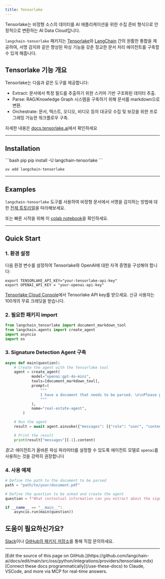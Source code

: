 ```yaml
---
title: Tensorlake
---
```


Tensorlake는 비정형 소스의 데이터를 AI 애플리케이션을 위한 수집 준비 형식으로 안정적으로 변환하는 AI Data Cloud입니다.

`langchain-tensorlake` 패키지는 [Tensorlake](https://tensorlake.ai)와 [LangChain](https://langchain.com) 간의 원활한 통합을 제공하여,
서명 감지와 같은 향상된 파싱 기능을 갖춘 정교한 문서 처리 에이전트를 구축할 수 있게 해줍니다.

## Tensorlake 기능 개요

Tensorlake는 다음과 같은 도구를 제공합니다:
- Extract: 문서에서 특정 필드를 추출하기 위한 스키마 기반 구조화된 데이터 추출.
- Parse: RAG/Knowledge Graph 시스템을 구축하기 위해 문서를 markdown으로 변환.
- Orchestrate: 문서, 텍스트, 오디오, 비디오 등의 대규모 수집 및 보강을 위한 프로그래밍 가능한 워크플로우 구축.

자세한 내용은 [docs.tensorlake.ai](https://docs.tensorlake.ai/introduction)에서 확인하세요

---

## Installation

<CodeGroup>
```bash pip
pip install -U langchain-tensorlake
```

```bash uv
uv add langchain-tensorlake
```
</CodeGroup>

---

## Examples

`langchain-tensorlake` 도구를 사용하여 비정형 문서에서 서명을 감지하는 방법에 대한 [전체 튜토리얼](https://docs.tensorlake.ai/examples/tutorials/real-estate-agent-with-langgraph-cli)을 따라해보세요.

또는 빠른 시작을 위해 이 [colab notebook](https://colab.research.google.com/drive/1VRWIPCWYnjcRtQL864Bqm9CJ6g4EpRqs?usp=sharing)을 확인하세요.

---
## Quick Start

### 1. 환경 설정

다음 환경 변수를 설정하여 Tensorlake와 OpenAI에 대한 자격 증명을 구성해야 합니다:
```
export TENSORLAKE_API_KEY="your-tensorlake-api-key"
export OPENAI_API_KEY = "your-openai-api-key"
```

[Tensorlake Cloud Console](https://cloud.tensorlake.ai/)에서 Tensorlake API key를 받으세요. 신규 사용자는 100개의 무료 크레딧을 받습니다.

### 2. 필요한 패키지 import

```python
from langchain_tensorlake import document_markdown_tool
from langchain.agents import create_agent
import asyncio
import os
```

### 3. Signature Detection Agent 구축

```python
async def main(question):
    # Create the agent with the Tensorlake tool
    agent = create_agent(
            model="openai:gpt-4o-mini",
            tools=[document_markdown_tool],
            prompt=(
                """
                I have a document that needs to be parsed. \n\nPlease parse this document and answer the question about it.
                """
            ),
            name="real-estate-agent",
        )

    # Run the agent
    result = await agent.ainvoke({"messages": [{"role": "user", "content": question}]})

    # Print the result
    print(result["messages"][-1].content)
```

*참고:* 에이전트가 올바른 파싱 파라미터를 설정할 수 있도록 에이전트 모델로 `openai`를 사용하는 것을 강력히 권장합니다

### 4. 사용 예제

```python
# Define the path to the document to be parsed
path = "path/to/your/document.pdf"

# Define the question to be asked and create the agent
question = f"What contextual information can you extract about the signatures in my document found at {path}?"

if __name__ == "__main__":
    asyncio.run(main(question))
```

## 도움이 필요하신가요?

[Slack](https://join.slack.com/t/tensorlakecloud/shared_invite/zt-32fq4nmib-gO0OM5RIar3zLOBm~ZGqKg)이나
[GitHub의 패키지 저장소](https://github.com/tensorlakeai/langchain-tensorlake)를 통해 직접 문의하세요.

---

<Callout icon="pen-to-square" iconType="regular">
    [Edit the source of this page on GitHub.](https://github.com/langchain-ai/docs/edit/main/src/oss/python/integrations/providers/tensorlake.mdx)
</Callout>
<Tip icon="terminal" iconType="regular">
    [Connect these docs programmatically](/use-these-docs) to Claude, VSCode, and more via MCP for    real-time answers.
</Tip>
